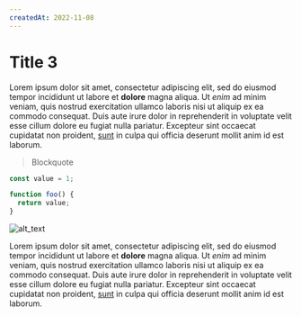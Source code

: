 ```yaml
---
createdAt: 2022-11-08
---
```


# Title 3

Lorem ipsum dolor sit amet, consectetur adipiscing elit, sed do eiusmod tempor incididunt ut labore et **dolore** magna aliqua. Ut _enim_ ad minim veniam, quis nostrud exercitation ullamco laboris nisi ut aliquip ex ea commodo consequat. Duis aute irure dolor in reprehenderit in voluptate velit esse cillum dolore eu fugiat nulla pariatur. Excepteur sint occaecat cupidatat non proident, [sunt](https://wwww.github.com) in culpa qui officia deserunt mollit anim id est laborum.

> Blockquote

```js
const value = 1;

function foo() {
  return value;
}
```

![alt_text](./img/developer-computer.png)

Lorem ipsum dolor sit amet, consectetur adipiscing elit, sed do eiusmod tempor incididunt ut labore et **dolore** magna aliqua. Ut _enim_ ad minim veniam, quis nostrud exercitation ullamco laboris nisi ut aliquip ex ea commodo consequat. Duis aute irure dolor in reprehenderit in voluptate velit esse cillum dolore eu fugiat nulla pariatur. Excepteur sint occaecat cupidatat non proident, [sunt](https://wwww.github.com) in culpa qui officia deserunt mollit anim id est laborum.
